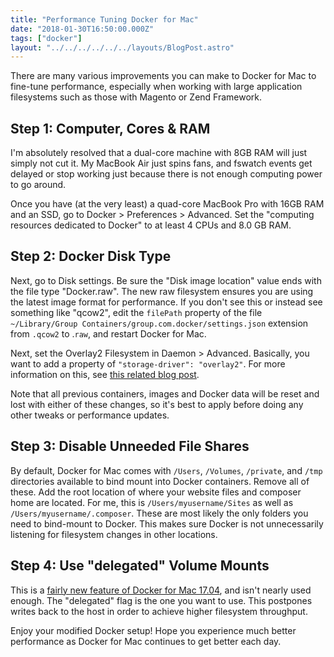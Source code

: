 ```yaml
---
title: "Performance Tuning Docker for Mac"
date: "2018-01-30T16:50:00.000Z"
tags: ["docker"]
layout: "../../../../../../layouts/BlogPost.astro"
---
```



There are many various improvements you can make to Docker for Mac to fine-tune performance, especially when working with large application filesystems such as those with Magento or Zend Framework.

## Step 1: Computer, Cores & RAM

I'm absolutely resolved that a dual-core machine with 8GB RAM will just simply not cut it. My MacBook Air just spins fans, and fswatch events get delayed or stop working just because there is not enough computing power to go around.

Once you have (at the very least) a quad-core MacBook Pro with 16GB RAM and an SSD, go to Docker > Preferences > Advanced. Set the "computing resources dedicated to Docker" to at least 4 CPUs and 8.0 GB RAM.

## Step 2: Docker Disk Type

Next, go to Disk settings. Be sure the "Disk image location" value ends with the file type "Docker.raw". The new raw filesystem ensures you are using the latest image format for performance. If you don't see this or instead see something like "qcow2", edit the `filePath` property of the file `~/Library/Group Containers/group.com.docker/settings.json` extension from `.qcow2` to .`raw`, and restart Docker for Mac.

Next, set the Overlay2 Filesystem in Daemon > Advanced. Basically, you want to add a property of `"storage-driver": "overlay2"`. For more information on this, see <a href="http://markshust.com/2017/03/02/making-docker-mac-faster-overlay2-filesystem" target="_blank">this related blog post</a>.

Note that all previous containers, images and Docker data will be reset and lost with either of these changes, so it's best to apply before doing any other tweaks or performance updates.

## Step 3: Disable Unneeded File Shares

By default, Docker for Mac comes with `/Users`, `/Volumes`, `/private`, and `/tmp` directories available to bind mount into Docker containers. Remove all of these. Add the root location of where your website files and composer home are located. For me, this is `/Users/myusername/Sites` as well as `/Users/myusername/.composer`. These are most likely the only folders you need to bind-mount to Docker. This makes sure Docker is not unnecessarily listening for filesystem changes in other locations.

## Step 4: Use "delegated" Volume Mounts

This is a <a href="https://docs.docker.com/docker-for-mac/osxfs-caching/" target="_blank">fairly new feature of Docker for Mac 17.04</a>, and isn't nearly used enough. The "delegated" flag is the one you want to use. This postpones writes back to the host in order to achieve higher filesystem throughput.

Enjoy your modified Docker setup! Hope you experience much better performance as Docker for Mac continues to get better each day.
